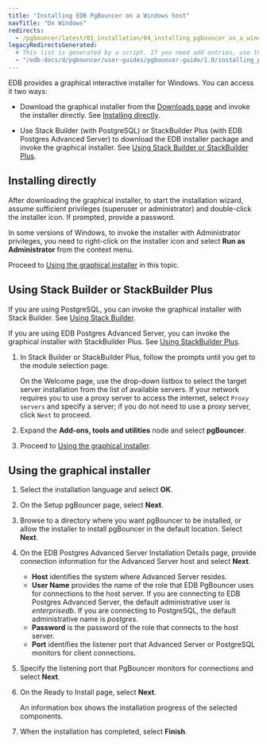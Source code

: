 ```yaml
---
title: "Installing EDB PgBouncer on a Windows host"
navTitle: "On Windows"
redirects:
  - /pgbouncer/latest/01_installation/04_installing_pgbouncer_on_a_windows_host/
legacyRedirectsGenerated:
  # This list is generated by a script. If you need add entries, use the `legacyRedirects` key.
  - "/edb-docs/d/pgbouncer/user-guides/pgbouncer-guide/1.0/installing_pgbouncer_on_a_windows_host.html"
---
```



EDB provides a graphical interactive installer for Windows. You can access it two ways:

- Download the graphical installer from the [Downloads page](https://www.enterprisedb.com/software-downloads-postgres#pgbouncer) and invoke the installer directly. See [Installing directly](#installing-directly).

- Use Stack Builder (with PostgreSQL) or StackBuilder Plus (with EDB Postgres Advanced Server) to download the EDB installer package and invoke the graphical installer.  See [Using Stack Builder or StackBuilder Plus](#using-stack-builder-or-stackbuilder-plus).


## Installing directly

After downloading the graphical installer, to start the installation wizard, assume sufficient privileges (superuser or administrator) and double-click the installer icon. If prompted, provide a password.

In some versions of Windows, to invoke the installer with Administrator privileges, you need to right-click on the installer icon and select **Run as Administrator** from the context menu.

Proceed to [Using the graphical installer](#using-the-graphical-installer) in this topic.


## Using Stack Builder or StackBuilder Plus

If you are using PostgreSQL, you can invoke the graphical installer with Stack Builder. See [Using Stack Builder](https://www.enterprisedb.com/docs/supported-open-source/postgresql/installer/03_using_stackbuilder/). 

If you are using EDB Postgres Advanced Server, you can invoke the graphical installer with StackBuilder Plus. See [Using StackBuilder Plus](/epas/latest/epas_inst_windows/installing_advanced_server_with_the_interactive_installer/using_stackbuilder_plus/). 

1. In Stack Builder or StackBuilder Plus, follow the prompts until you get to the module selection page.

   On the Welcome page, use the drop-down listbox to select the target server installation from the list of available servers. If your network requires you to use a proxy server to access the internet, select `Proxy servers` and specify a server; if you do not need to use a proxy server, click `Next` to proceed.

1. Expand the **Add-ons, tools and utilities** node and select **pgBouncer**. 

1. Proceed to [Using the graphical installer](#using-the-graphical-installer).


## Using the graphical installer 

1. Select the installation language and select **OK**.

1. On the Setup pgBouncer page, select **Next**.

1. Browse to a directory where you want pgBouncer to be installed, or allow the installer to install pgBouncer in the default location. Select **Next**.

1. On the EDB Postgres Advanced Server Installation Details page, provide connection information for the Advanced Server host and select **Next**.

   - **Host** identifies the system where Advanced Server resides.
   - **User Name** provides the name of the role that EDB PgBouncer uses for connections to the host server. If you are connecting to EDB Postgres Advanced Server, the default administrative user is *enterprisedb*. If you are connecting to PostgreSQL, the default administrative name is *postgres*.
   - **Password** is the password of the role that connects to the host server. 
   - **Port** identifies the listener port that Advanced Server or PostgreSQL monitors for client connections.
   

1. Specify the listening port that PgBouncer monitors for connections and select **Next**.

1. On the Ready to Install page, select **Next**.

   An information box shows the installation progress of the selected components. 

1. When the installation has completed, select **Finish**.
